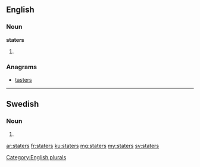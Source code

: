 ==English==

===Noun===
'''staters'''

# {{plural of|stater}}

===Anagrams===
* [[tasters#English|tasters]]

[[Category:English plurals]]

----

==Swedish==

===Noun===
{{head|sv|noun form}}

# {{sv-noun-form-indef-gen-pl|stat}}

[[ar:staters]]
[[fr:staters]]
[[ku:staters]]
[[mg:staters]]
[[my:staters]]
[[sv:staters]]